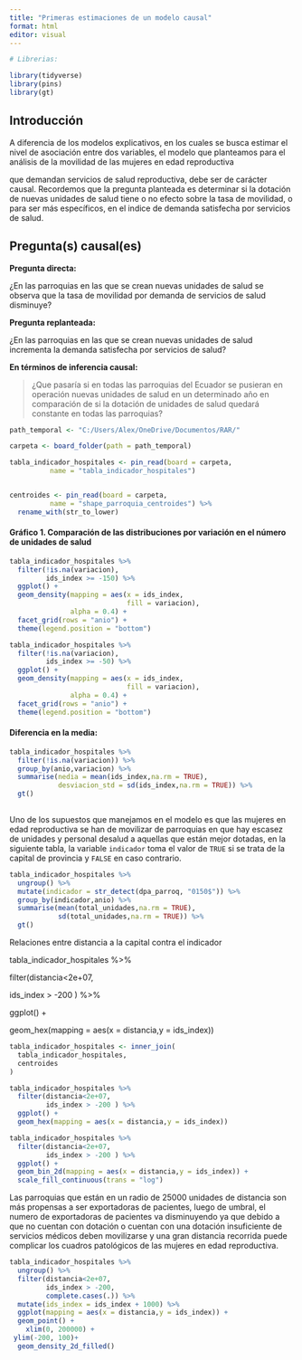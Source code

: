 ```yaml
---
title: "Primeras estimaciones de un modelo causal"
format: html
editor: visual
---
```


```r

# Librerias:

library(tidyverse)
library(pins)
library(gt)

```

## Introducción

A diferencia de los modelos explicativos, en los cuales se busca estimar el nivel de asociación entre dos variables, el modelo que planteamos para el análisis de la movilidad de las mujeres en edad reproductiva

que demandan servicios de salud reproductiva, debe ser de carácter causal. Recordemos que la pregunta planteada es determinar si la dotación de nuevas unidades de salud tiene o no efecto sobre la tasa de movilidad, o para ser más específicos, en el indice de demanda satisfecha por servicios de salud.

## Pregunta(s) causal(es)

**Pregunta directa:**

¿En las parroquias en las que se crean nuevas unidades de salud se observa que la tasa de movilidad por demanda de servicios de salud disminuye?

**Pregunta replanteada:**

¿En las parroquias en las que se crean nuevas unidades de salud incrementa la demanda satisfecha por servicios de salud?

**En términos de inferencia causal:**

> ¿Que pasaría si en todas las parroquias del Ecuador se pusieran en operación nuevas unidades de salud en un determinado año en comparación de si la dotación de unidades de salud quedará constante en todas las parroquias?

```r

path_temporal <- "C:/Users/Alex/OneDrive/Documentos/RAR/"

carpeta <- board_folder(path = path_temporal)

tabla_indicador_hospitales <- pin_read(board = carpeta,
          name = "tabla_indicador_hospitales")


centroides <- pin_read(board = carpeta,
          name = "shape_parroquia_centroides") %>% 
  rename_with(str_to_lower) 
```

#### Gráfico 1. Comparación de las distribuciones por variación en el número de unidades de salud 

```r
tabla_indicador_hospitales %>% 
  filter(!is.na(variacion),
         ids_index >= -150) %>% 
  ggplot() +
  geom_density(mapping = aes(x = ids_index,
                             fill = variacion),
               alpha = 0.4) +
  facet_grid(rows = "anio") +
  theme(legend.position = "bottom")
```

```r
tabla_indicador_hospitales %>% 
  filter(!is.na(variacion),
         ids_index >= -50) %>% 
  ggplot() +
  geom_density(mapping = aes(x = ids_index,
                             fill = variacion),
               alpha = 0.4) +
  facet_grid(rows = "anio") +
  theme(legend.position = "bottom")
```

#### Diferencia en la media:

```r
tabla_indicador_hospitales %>% 
  filter(!is.na(variacion)) %>% 
  group_by(anio,variacion) %>% 
  summarise(nedia = mean(ids_index,na.rm = TRUE),
            desviacion_std = sd(ids_index,na.rm = TRUE)) %>% 
  gt()
  
```

Uno de los supuestos que manejamos en el modelo es que las mujeres en edad reproductiva se han de movilizar de parroquias en que hay escasez de unidades y personal desalud a aquellas que están mejor dotadas, en la siguiente tabla, la variable `indicador` toma el valor de `TRUE` si se trata de la capital de provincia y `FALSE` en caso contrario.

```r

tabla_indicador_hospitales %>% 
  ungroup() %>% 
  mutate(indicador = str_detect(dpa_parroq, "0150$")) %>% 
  group_by(indicador,anio) %>% 
  summarise(mean(total_unidades,na.rm = TRUE),
            sd(total_unidades,na.rm = TRUE)) %>% 
  gt()

```

Relaciones entre distancia a la capital contra el indicador

tabla_indicador_hospitales %\>%

filter(distancia\<2e+07,

ids_index \> -200 ) %\>%

ggplot() +

geom_hex(mapping = aes(x = distancia,y = ids_index))

```r

tabla_indicador_hospitales <- inner_join(
  tabla_indicador_hospitales,
  centroides
)

tabla_indicador_hospitales %>% 
  filter(distancia<2e+07,
         ids_index > -200 ) %>% 
  ggplot() +
  geom_hex(mapping = aes(x = distancia,y = ids_index))

```

```r

tabla_indicador_hospitales %>% 
  filter(distancia<2e+07,
         ids_index > -200 ) %>% 
  ggplot() +
  geom_bin_2d(mapping = aes(x = distancia,y = ids_index)) +
  scale_fill_continuous(trans = "log")

```

Las parroquias que están en un radio de 25000 unidades de distancia son más propensas a ser exportadoras de pacientes, luego de umbral, el numero de exportadoras de pacientes va disminuyendo ya que debido a que no cuentan con dotación o cuentan con una dotación insuficiente de servicios médicos deben movilizarse y una gran distancia recorrida puede complicar los cuadros patológicos de las mujeres en edad reproductiva.

```r

tabla_indicador_hospitales %>% 
  ungroup() %>% 
  filter(distancia<2e+07,
         ids_index > -200,
         complete.cases(.)) %>% 
  mutate(ids_index = ids_index + 1000) %>% 
  ggplot(mapping = aes(x = distancia,y = ids_index)) +
  geom_point() +
    xlim(0, 200000) +
 ylim(-200, 100)+
  geom_density_2d_filled()

```
